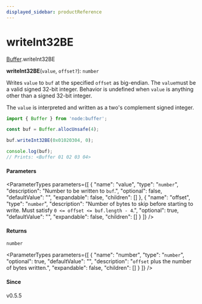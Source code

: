 ```yaml
---
displayed_sidebar: productReference
---
```



# writeInt32BE

[Buffer](../../interfaces/Buffer.mdx).writeInt32BE

**writeInt32BE**(`value`, `offset?`): `number`

Writes `value` to `buf` at the specified `offset` as big-endian. The `value`must be a valid signed 32-bit integer. Behavior is undefined when `value` is
anything other than a signed 32-bit integer.

The `value` is interpreted and written as a two's complement signed integer.

```js
import { Buffer } from 'node:buffer';

const buf = Buffer.allocUnsafe(4);

buf.writeInt32BE(0x01020304, 0);

console.log(buf);
// Prints: <Buffer 01 02 03 04>
```

#### Parameters

<ParameterTypes parameters={[
  {
    "name": "value",
    "type": "`number`",
    "description": "Number to be written to `buf`.",
    "optional": false,
    "defaultValue": "",
    "expandable": false,
    "children": []
  },
  {
    "name": "offset",
    "type": "`number`",
    "description": "Number of bytes to skip before starting to write. Must satisfy `0 <= offset <= buf.length - 4`.",
    "optional": true,
    "defaultValue": "",
    "expandable": false,
    "children": []
  }
]} />

#### Returns

`number`

<ParameterTypes parameters={[
  {
    "name": "number",
    "type": "`number`",
    "optional": true,
    "defaultValue": "",
    "description": "`offset` plus the number of bytes written.",
    "expandable": false,
    "children": []
  }
]} />

#### Since

v0.5.5
